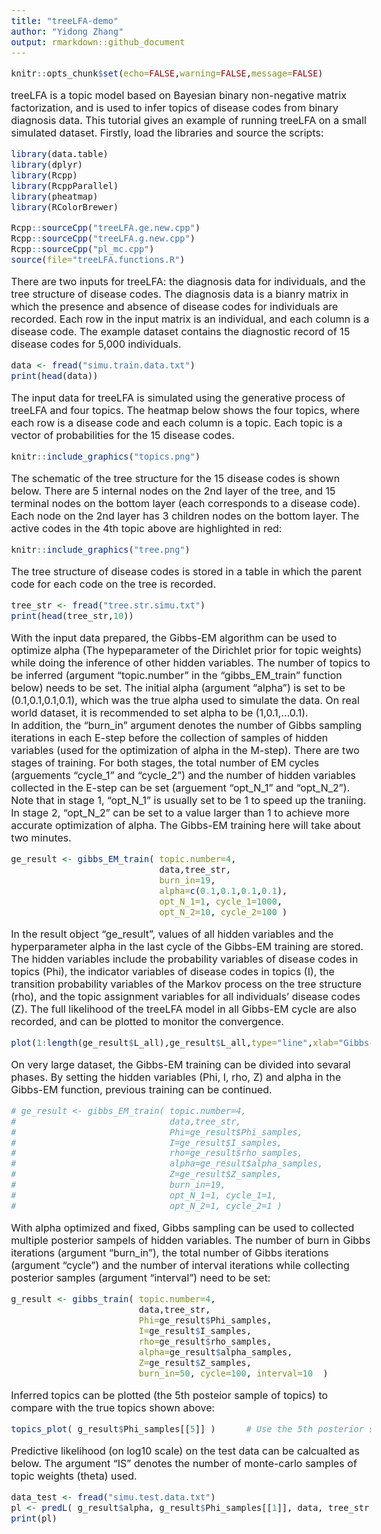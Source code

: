 ```yaml
---
title: "treeLFA-demo"
author: "Yidong Zhang"
output: rmarkdown::github_document
---
```


<style type="text/css">
  body{
  font-size: 12pt;
}
</style>


```r
knitr::opts_chunk$set(echo=FALSE,warning=FALSE,message=FALSE)
```


treeLFA is a topic model based on Bayesian binary non-negative matrix factorization, and is used to infer 
topics of disease codes from binary diagnosis data. This tutorial gives an example of running treeLFA on a
small simulated dataset. 
Firstly, load the libraries and source the scripts: 
```r
library(data.table) 
library(dplyr)
library(Rcpp)
library(RcppParallel)
library(pheatmap)
library(RColorBrewer)

Rcpp::sourceCpp("treeLFA.ge.new.cpp")
Rcpp::sourceCpp("treeLFA.g.new.cpp")
Rcpp::sourceCpp("pl_mc.cpp")
source(file="treeLFA.functions.R")
```

There are two inputs for treeLFA: the diagnosis data for individuals, and the tree structure of disease codes. 
The diagnosis data is a bianry matrix in which the presence and absence of disease codes for individuals are 
recorded. Each row in the input matrix is an individual, and each column is a disease code. The example dataset
contains the diagnostic record of 15 disease codes for 5,000 individuals. 
```r
data <- fread("simu.train.data.txt")    
print(head(data))
```

The input data for treeLFA is simulated using the generative process of treeLFA and four topics. The heatmap 
below shows the four topics, where each row is a disease code and each column is a topic. Each topic is a 
vector of probabilities for the 15 disease codes. 

```r
knitr::include_graphics("topics.png")
```

The schematic of the tree structure for the 15 disease codes is shown below. There are 5 internal nodes on the 
2nd layer of the tree, and 15 terminal nodes on the bottom layer (each corresponds to a disease code). Each 
node on the 2nd layer has 3 children nodes on the bottom layer. The active codes in the 4th topic above are 
highlighted in red: 

```r
knitr::include_graphics("tree.png")
```

The tree structure of disease codes is stored in a table in which the parent code for each code on the tree is 
recorded.
```r
tree_str <- fread("tree.str.simu.txt")    
print(head(tree_str,10))
```


With the input data prepared, the Gibbs-EM algorithm can be used to optimize alpha (The hypeparameter of the 
Dirichlet prior for topic weights) while doing the inference of other hidden variables. The number of topics to
be inferred (argument "topic.number" in the "gibbs_EM_train" function below) needs to be set. The initial alpha
(argument "alpha") is set to be (0.1,0.1,0.1,0.1), which was the true alpha used to simulate the data. On real 
world dataset, it is recommended to set alpha to be (1,0.1,...0.1).   
In addition, the "burn_in" argument denotes the number of Gibbs sampling iterations in each E-step before the 
collection of samples of hidden variables (used for the optimization of alpha in the M-step). There are two 
stages of training. For both stages, the total number of EM cycles (arguements "cycle_1" and "cycle_2") and the
number of hidden variables collected in the E-step can be set (arguement "opt_N_1" and "opt_N_2"). Note that in
stage 1, "opt_N_1" is usually set to be 1 to speed up the traniing. In stage 2, "opt_N_2" can be set to a value
larger than 1 to achieve more accurate optimization of alpha. The Gibbs-EM training here will take about two 
minutes. 
```r
ge_result <- gibbs_EM_train( topic.number=4,
                             data,tree_str,
                             burn_in=19, 
                             alpha=c(0.1,0.1,0.1,0.1),
                             opt_N_1=1, cycle_1=1000, 
                             opt_N_2=10, cycle_2=100 )
```
In the result object "ge_result", values of all hidden variables and the hyperparameter alpha in the last cycle
of the Gibbs-EM training are stored. The hidden variables include the probability variables of disease codes in
topics (Phi), the indicator variables of disease codes in topics (I), the transition probability variables of 
the Markov process on the tree structure (rho), and the topic assignment variables for all individuals' disease
codes (Z). The full likelihood of the treeLFA model in all Gibbs-EM cycle are also recorded, and can be plotted
to monitor the convergence. 
```r
plot(1:length(ge_result$L_all),ge_result$L_all,type="line",xlab="Gibbs-EM cycles",ylab="Likelihood (log10))")
```

On very large dataset, the Gibbs-EM training can be divided into sevaral phases. By setting the hidden
variables (Phi, I, rho, Z) and alpha in the Gibbs-EM function, previous training can be continued.
```r
# ge_result <- gibbs_EM_train( topic.number=4,
#                              data,tree_str,
#                              Phi=ge_result$Phi_samples, 
#                              I=ge_result$I_samples, 
#                              rho=ge_result$rho_samples, 
#                              alpha=ge_result$alpha_samples, 
#                              Z=ge_result$Z_samples,
#                              burn_in=19, 
#                              opt_N_1=1, cycle_1=1, 
#                              opt_N_2=1, cycle_2=1 )
```

With alpha optimized and fixed, Gibbs sampling can be used to collected multiple posterior sampels of hidden 
variables. The number of burn in Gibbs iterations (argument "burn_in"), the total number of Gibbs iterations 
(argument "cycle") and the number of interval iterations while collecting posterior samples (argument 
"interval") need to be set: 
```r
g_result <- gibbs_train( topic.number=4,
                         data,tree_str,
                         Phi=ge_result$Phi_samples, 
                         I=ge_result$I_samples, 
                         rho=ge_result$rho_samples, 
                         alpha=ge_result$alpha_samples, 
                         Z=ge_result$Z_samples,
                         burn_in=50, cycle=100, interval=10  )
```

Inferred topics can be plotted (the 5th posteior sample of topics) to compare with the true topics shown above:
```r
topics_plot( g_result$Phi_samples[[5]] )      # Use the 5th posterior sample of topics
```



Predictive likelihood (on log10 scale) on the test data can be calcualted as below. The argument "IS" denotes 
the number of monte-carlo samples of topic weights (theta) used. 
```r
data_test <- fread("simu.test.data.txt")    
pl <- predL( g_result$alpha, g_result$Phi_samples[[1]], data, tree_str, IS=100 )
print(pl)
```
